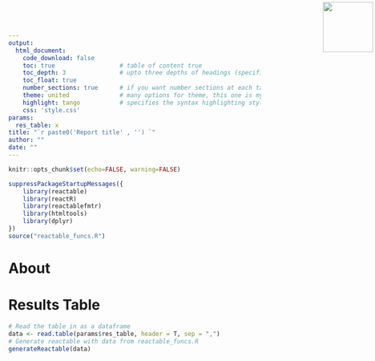```yaml
---
output: 
  html_document:
    code_download: false
    toc: true                  # table of content true
    toc_depth: 3               # upto three depths of headings (specified by #, ## and ###)
    toc_float: true
    number_sections: true      # if you want number sections at each table header
    theme: united              # many options for theme, this one is my favorite.
    highlight: tango           # specifies the syntax highlighting style
    css: 'style.css'
params:
  res_table: x
title: "`r paste0('Report title' , '') `"
author: ""
date: ""
---
```


<img src="logo.png" width=100 style="position:absolute;top:4px;bottom:4px;right:4px;" />


```r
knitr::opts_chunk$set(echo=FALSE, warning=FALSE)
```

```r
suppressPackageStartupMessages({
    library(reactable)
    library(reactR)
    library(reactablefmtr)
    library(htmltools)
    library(dplyr)
})
source("reactable_funcs.R")
```

# About

# Results Table

```r
# Read the table in as a dataframe
data <- read.table(params$res_table, header = T, sep = ",")
# Generate reactable with data from reactable_funcs.R
generateReactable(data)
```
